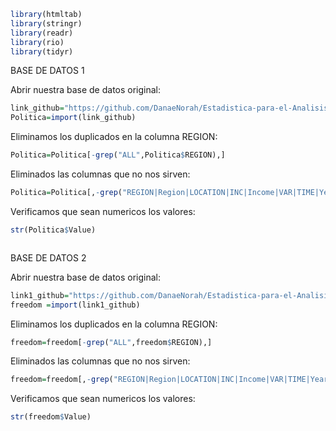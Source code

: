 
```r
library(htmltab)
library(stringr) 
library(readr)
library(rio)
library(tidyr)
```

BASE DE DATOS 1

Abrir nuestra base de datos original:
```r
link_github="https://github.com/DanaeNorah/Estadistica-para-el-Analisis-Politico-2-/raw/master/Political_voice(original).csv"
Politica=import(link_github)
```

Eliminamos los duplicados en la columna REGION:
```r
Politica=Politica[-grep("ALL",Politica$REGION),]

```

Eliminados las columnas que no nos sirven:
```r
Politica=Politica[,-grep("REGION|Region|LOCATION|INC|Income|VAR|TIME|Year|Flags|Flag Codes",names(Politica))]

```

Verificamos que sean numericos los valores:
```r
str(Politica$Value)
```
```r
         
```
BASE DE DATOS 2

Abrir nuestra base de datos original:
```r
link1_github="https://github.com/DanaeNorah/Estadistica-para-el-Analisis-Politico-2-/raw/master/Freedom(original).csv"
freedom =import(link1_github)
```

Eliminamos los duplicados en la columna REGION:
```r
freedom=freedom[-grep("ALL",freedom$REGION),]

```

Eliminados las columnas que no nos sirven:
```r
freedom=freedom[,-grep("REGION|Region|LOCATION|INC|Income|VAR|TIME|Year|Flags|Flag Codes",names(freedom))]

```

Verificamos que sean numericos los valores:
```r
str(freedom$Value)
```


